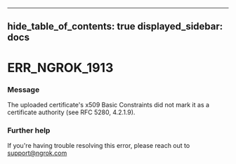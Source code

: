 

---
hide_table_of_contents: true
displayed_sidebar: docs
---


# ERR_NGROK_1913

### Message
The uploaded certificate's x509 Basic Constraints did not mark it as a certificate authority (see RFC 5280, 4.2.1.9).

<ErrorDetails />



### Further help
If you're having trouble resolving this error, please reach out to [support@ngrok.com](mailto:support@ngrok.com?subject=Help%20with%20ERR_NGROK_1913)

